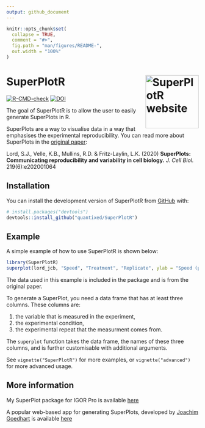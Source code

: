 ```yaml
---
output: github_document
---
```


<!-- README.md is generated from README.Rmd. Please edit that file -->

```r
knitr::opts_chunk$set(
  collapse = TRUE,
  comment = "#>",
  fig.path = "man/figures/README-",
  out.width = "100%"
)
```

# SuperPlotR <a href="https://quantixed.github.io/SuperPlotR/"><img src="man/figures/logo.png" align="right" height="139" alt="SuperPlotR website" /></a>

<!-- badges: start -->
[![R-CMD-check](https://github.com/quantixed/SuperPlotR/actions/workflows/R-CMD-check.yaml/badge.svg)](https://github.com/quantixed/SuperPlotR/actions/workflows/R-CMD-check.yaml)
[![DOI](https://zenodo.org/badge/900481659.svg)](https://doi.org/10.5281/zenodo.14606751)
<!-- badges: end -->

The goal of SuperPlotR is to allow the user to easily generate SuperPlots in R.

SuperPlots are a way to visualise data in a way that emphasises the experimental
reproducibility.
You can read more about SuperPlots in the
[original paper](https://doi.org/10.1083/jcb.202001064):

Lord, S.J., Velle, K.B., Mullins, R.D. & Fritz-Laylin, L.K. (2020)
**SuperPlots: Communicating reproducibility and variability in cell biology.**
_J. Cell Biol._ 219(6):e202001064

## Installation

You can install the development version of SuperPlotR from [GitHub](https://github.com/) with:

``` r
# install.packages("devtools")
devtools::install_github("quantixed/SuperPlotR")
```

## Example

A simple example of how to use SuperPlotR is shown below:

```r
library(SuperPlotR)
superplot(lord_jcb, "Speed", "Treatment", "Replicate", ylab = "Speed (µm/min)")
```

The data used in this example is included in the package and is from the original
paper.

To generate a SuperPlot, you need a data frame that has at least three columns.
These columns are:

1. the variable that is measured in the experiment,
2. the experimental condition,
3. the experimental repeat that the measurment comes from.

The `superplot` function takes the data frame, the names of these three columns,
and is further customisable with additional arguments.

See `vignette("SuperPlotR")` for more examples, or
`vignette("advanced")` for more advanced usage.

## More information

My SuperPlot package for IGOR Pro is available
[here](https://github.com/quantixed/SuperPlot)

A popular web-based app for generating SuperPlots, developed by 
[Joachim Goedhart](https://github.com/JoachimGoedhart) is available
[here](https://huygens.science.uva.nl/SuperPlotsOfData/)

